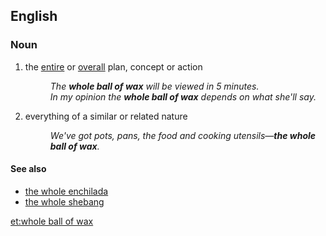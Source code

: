 ==English==

===Noun===
{{en-noun|head=[[whole]] [[ball]] of [[wax]]|-}}

# {{idiomatic|slang}} the [[entire]] or [[overall]] plan, concept or action
#: ''The '''whole ball of wax''' will be viewed in 5 minutes.''
#: ''In my opinion the '''whole ball of wax''' depends on what she'll say.''
# {{idiomatic|slang}} everything of a similar or related nature
#: ''We've got pots, pans, the food and cooking utensils—'''the whole ball of wax'''.''

====See also====
* [[the whole enchilada]]
* [[the whole shebang]]

[[et:whole ball of wax]]